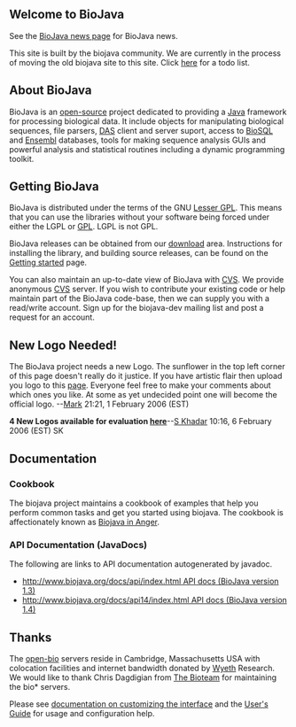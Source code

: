 ==Welcome to BioJava==
See the [http://biojava.open-bio.org/news BioJava news page] for BioJava news.

This site is built by the biojava community. We are currently in the process of moving the old biojava site to this site. Click [[Project:ToDo|here]] for a todo list.


== About BioJava ==

BioJava is an [[wp:Open source|open-source]] project dedicated to providing a [http://www.java.sun.com Java] framework for processing biological data. It include objects for manipulating biological sequences, file parsers, [http://biodas.org/ DAS] client and server suport, access to [http://www.biosql.org/ BioSQL] and [http://www.ensembl.org Ensembl] databases, tools for making sequence analysis GUIs and powerful analysis and statistical routines including a dynamic programming toolkit.

== Getting BioJava ==

BioJava is distributed under the terms of the GNU [http://www.gnu.org/licenses/lgpl.html Lesser GPL]. This means that you can use the libraries without your software being forced under either the LGPL or [http://www.gnu.org/licenses/gpl.html GPL]. LGPL is not GPL. 

BioJava releases can be obtained from our [[Project:download|download]] area. Instructions for installing the library, and building source releases, can be found on the [[Project:GetStarted|Getting started]] page. 

You can also maintain an up-to-date view of BioJava with [http://www.cvs.org/ CVS]. We provide anonymous [[wp:Concurrent Versions System|CVS]] server. If you wish to contribute your existing code or help maintain part of the BioJava code-base, then we can supply you with a read/write account. Sign up for the biojava-dev mailing list and post a request for an account.


== New Logo Needed! ==

The BioJava project needs a new Logo. The sunflower in the top left corner of this page doesn't really do it justice. If you have artistic flair then upload you logo to this [[Project:logo|page]]. Everyone feel free to make your comments about which ones you like. At some as yet undecided point one will become the official logo.
--[[User:Mark|Mark]] 21:21, 1 February 2006 (EST)


'''4 New Logos available for evaluation [[Project:logo|here]] '''--[[User:S Khadar|S Khadar]] 10:16, 6 February 2006 (EST) SK

== Documentation ==

=== Cookbook ===

The biojava project maintains a cookbook of examples that help you perform common tasks and get you started using biojava. The cookbook is affectionately known as [[BioJava:Cookbook|Biojava in Anger]].

=== API Documentation (JavaDocs) ===

The following are links to API documentation autogenerated by javadoc.

* [[http://www.biojava.org/docs/api/index.html API docs (BioJava version 1.3)]]
* [[http://www.biojava.org/docs/api14/index.html API docs (BioJava version 1.4)]]

== Thanks ==
 

The [http://www.open-bio.org/ open-bio] servers reside in Cambridge, Massachusetts USA with colocation facilities and internet bandwidth donated by [http://www.wyeth.com/ Wyeth] Research. We would like to thank Chris Dagdigian from [http://www.bioteam.net/ The Bioteam] for maintaining the bio* servers.


Please see [http://meta.wikipedia.org/wiki/MediaWiki_i18n documentation on customizing the interface]
and the [http://meta.wikipedia.org/wiki/MediaWiki_User%27s_Guide User's Guide] for usage and configuration help.